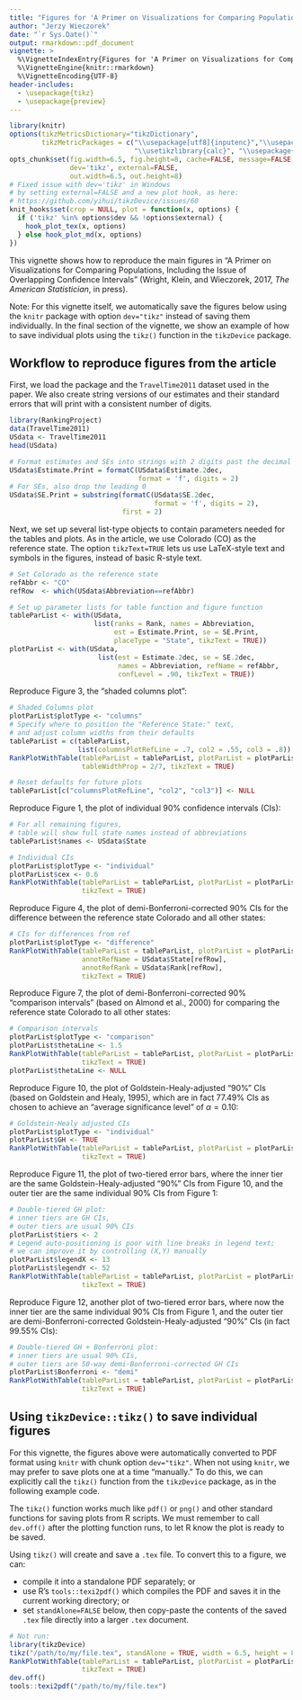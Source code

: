 ---
title: "Figures for 'A Primer on Visualizations for Comparing Populations...'"
author: "Jerzy Wieczorek"
date: "`r Sys.Date()`"
output: rmarkdown::pdf_document
vignette: >
  %\VignetteIndexEntry{Figures for 'A Primer on Visualizations for Comparing Populations...'}
  %\VignetteEngine{knitr::rmarkdown}
  %\VignetteEncoding{UTF-8}
header-includes:
  - \usepackage{tikz}
  - \usepackage{preview}
---

```{r, echo=FALSE, cache=FALSE}
library(knitr)
options(tikzMetricsDictionary="tikzDictionary",
        tikzMetricPackages = c("\\usepackage[utf8]{inputenc}","\\usepackage[T1]{fontenc}",
                               "\\usetikzlibrary{calc}", "\\usepackage{amssymb}"))
opts_chunk$set(fig.width=6.5, fig.height=8, cache=FALSE, message=FALSE,
               dev='tikz', external=FALSE,
               out.width=6.5, out.height=8)
# Fixed issue with dev='tikz' in Windows
# by setting external=FALSE and a new plot hook, as here:
# https://github.com/yihui/tikzDevice/issues/60
knit_hooks$set(crop = NULL, plot = function(x, options) {
  if ('tikz' %in% options$dev && !options$external) {
    hook_plot_tex(x, options)
  } else hook_plot_md(x, options)
})
```

This vignette shows how to reproduce the main figures in "A Primer on Visualizations for Comparing Populations, Including the Issue of Overlapping Confidence Intervals" (Wright, Klein, and Wieczorek, 2017, *The American Statistician*, in press).

Note: For this vignette itself, we automatically save the figures below using the `knitr` package with option `dev="tikz"` instead of saving them individually. In the final section of the vignette, we show an example of how to save individual plots using the `tikz()` function in the `tikzDevice` package.

## Workflow to reproduce figures from the article

First, we load the package and the `TravelTime2011` dataset used in the paper. We also create string versions of our estimates and their standard errors that will print with a consistent number of digits.

```{r}
library(RankingProject)
data(TravelTime2011)
USdata <- TravelTime2011
head(USdata)

# Format estimates and SEs into strings with 2 digits past the decimal
USdata$Estimate.Print = formatC(USdata$Estimate.2dec,
                                format = 'f', digits = 2)
# For SEs, also drop the leading 0
USdata$SE.Print = substring(formatC(USdata$SE.2dec,
                                    format = 'f', digits = 2),
                            first = 2)
```

Next, we set up several list-type objects to contain parameters needed for the tables and plots. As in the article, we use Colorado (CO) as the reference state. The option `tikzText=TRUE` lets us use LaTeX-style text and symbols in the figures, instead of basic R-style text.

```{r}
# Set Colorado as the reference state
refAbbr <- "CO"
refRow  <- which(USdata$Abbreviation==refAbbr)

# Set up parameter lists for table function and figure function
tableParList <- with(USdata,
                     list(ranks = Rank, names = Abbreviation, 
                          est = Estimate.Print, se = SE.Print,
                          placeType = "State", tikzText = TRUE))
plotParList <- with(USdata,
                      list(est = Estimate.2dec, se = SE.2dec,
                           names = Abbreviation, refName = refAbbr,
                           confLevel = .90, tikzText = TRUE))
```

Reproduce Figure 3, the "shaded columns plot":

```{r}
# Shaded Columns plot
plotParList$plotType <- "columns"
# Specify where to position the "Reference State:" text,
# and adjust column widths from their defaults
tableParList = c(tableParList,
                 list(columnsPlotRefLine = .7, col2 = .55, col3 = .8))
RankPlotWithTable(tableParList = tableParList, plotParList = plotParList,
                  tableWidthProp = 2/7, tikzText = TRUE)
```

```{r}
# Reset defaults for future plots
tableParList[c("columnsPlotRefLine", "col2", "col3")] <- NULL
```

Reproduce Figure 1, the plot of individual 90% confidence intervals (CIs):

```{r}
# For all remaining figures,
# table will show full state names instead of abbreviations
tableParList$names <- USdata$State

# Individual CIs
plotParList$plotType <- "individual"
plotParList$cex <- 0.6
RankPlotWithTable(tableParList = tableParList, plotParList = plotParList,
                  tikzText = TRUE)
```

Reproduce Figure 4, the plot of demi-Bonferroni-corrected 90% CIs for the difference between the reference state Colorado and all other states:

```{r}
# CIs for differences from ref
plotParList$plotType <- "difference"
RankPlotWithTable(tableParList = tableParList, plotParList = plotParList,
                  annotRefName = USdata$State[refRow],
                  annotRefRank = USdata$Rank[refRow],
                  tikzText = TRUE)
```

Reproduce Figure 7, the plot of demi-Bonferroni-corrected 90% "comparison intervals" (based on Almond et al., 2000) for comparing the reference state Colorado to all other states:

```{r}
# Comparison intervals
plotParList$plotType <- "comparison"
plotParList$thetaLine <- 1.5
RankPlotWithTable(tableParList = tableParList, plotParList = plotParList,
                  tikzText = TRUE)
plotParList$thetaLine <- NULL
```

Reproduce Figure 10, the plot of Goldstein-Healy-adjusted "90%" CIs (based on Goldstein and Healy, 1995), which are in fact 77.49% CIs as chosen to achieve an "average significance level" of $\alpha=0.10$:

```{r}
# Goldstein-Healy adjusted CIs
plotParList$plotType <- "individual"
plotParList$GH <- TRUE
RankPlotWithTable(tableParList = tableParList, plotParList = plotParList,
                  tikzText = TRUE)
```

Reproduce Figure 11, the plot of two-tiered error bars, where the inner tier are the same Goldstein-Healy-adjusted "90%" CIs from Figure 10, and the outer tier are the same individual 90% CIs from Figure 1:

```{r}
# Double-tiered GH plot:
# inner tiers are GH CIs,
# outer tiers are usual 90% CIs
plotParList$tiers <- 2
# Legend auto-positioning is poor with line breaks in legend text;
# we can improve it by controlling (X,Y) manually
plotParList$legendX <- 13
plotParList$legendY <- 52
RankPlotWithTable(tableParList = tableParList, plotParList = plotParList,
                  tikzText = TRUE)
```

Reproduce Figure 12, another plot of two-tiered error bars, where now the inner tier are the same individual 90% CIs from Figure 1, and the outer tier are demi-Bonferroni-corrected Goldstein-Healy-adjusted "90%" CIs (in fact 99.55% CIs):

```{r}
# Double-tiered GH + Bonferroni plot:
# inner tiers are usual 90% CIs,
# outer tiers are 50-way demi-Bonferroni-corrected GH CIs
plotParList$Bonferroni <- "demi"
RankPlotWithTable(tableParList = tableParList, plotParList = plotParList,
                  tikzText = TRUE)
```

## Using `tikzDevice::tikz()` to save individual figures

For this vignette, the figures above were automatically converted to PDF format using `knitr` with chunk option `dev="tikz"`. When not using `knitr`, we may prefer to save plots one at a time "manually." To do this, we can explicitly call the `tikz()` function from the `tikzDevice` package, as in the following example code.

The `tikz()` function works much like `pdf()` or `png()` and other standard functions for saving plots from R scripts. We must remember to call `dev.off()` after the plotting function runs, to let R know the plot is ready to be saved.

Using `tikz()` will create and save a `.tex` file. To convert this to a figure, we can:

* compile it into a standalone PDF separately; or
* use R's `tools::texi2pdf()` which compiles the PDF and saves it in the current working directory; or
* set `standAlone=FALSE` below, then copy-paste the contents of the saved `.tex` file directly into a larger `.tex` document.

```{r, eval=FALSE}
# Not run:
library(tikzDevice)
tikz("/path/to/my/file.tex", standAlone = TRUE, width = 6.5, height = 8)
RankPlotWithTable(tableParList = tableParList, plotParList = plotParList,
                  tikzText = TRUE)
dev.off()
tools::texi2pdf("/path/to/my/file.tex")
```

